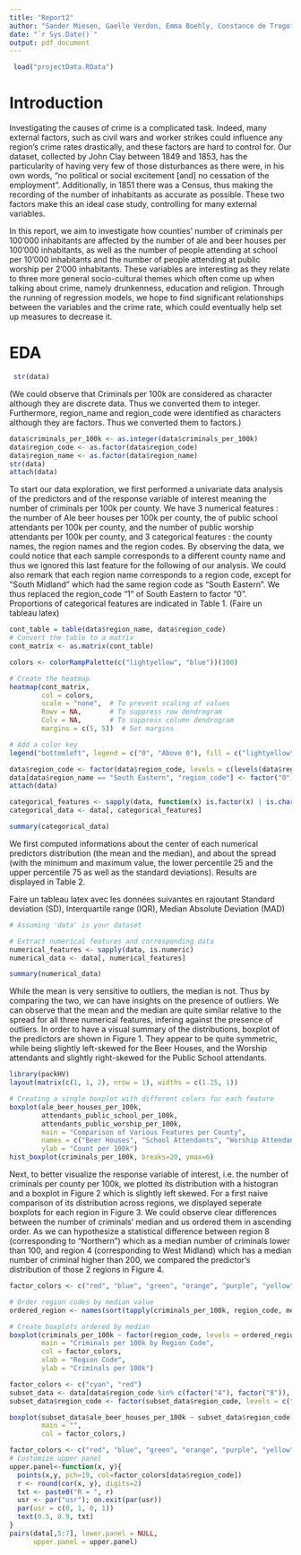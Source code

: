 ```yaml
---
title: "Report2"
author: "Sander Miesen, Gaelle Verdon, Emma Boehly, Constance de Trogoff"
date: "`r Sys.Date()`"
output: pdf_document
---
```


```r
 load("projectData.RData")
```

# Introduction

Investigating the causes of crime is a complicated task. Indeed, many external factors, such as civil wars and worker strikes could influence any region’s crime rates drastically, and these factors are hard to control for. Our dataset, collected by John Clay between 1849 and 1853, has the particularity of having very few of those disturbances as there were, in his own words, “no political or social excitement [and] no cessation of the employment”. Additionally, in 1851 there was a Census, thus making the recording of the number of inhabitants as accurate as possible. These two factors make this an ideal case study, controlling for many external variables.

In this report, we aim to investigate how counties’ number of criminals per 100’000 inhabitants are affected by the number of ale and beer houses per 100’000 inhabitants, as well as the number of people attending at school per 10’000 inhabitants and the number of people attending at public worship per 2’000 inhabitants. These variables are interesting as they relate to three more general socio-cultural themes which often come up when talking about crime, namely drunkenness, education and religion. Through the running of regression models, we hope to find significant relationships between the variables and the crime rate, which could eventually help set up measures to decrease it.


# EDA

```r
 str(data)
```

(We could observe that Criminals per 100k are considered as character although they are discrete data. Thus we converted them to integer.
Furthermore, region_name and region_code were identified as characters although they are factors. Thus we converted them to factors.)

```r
data$criminals_per_100k <- as.integer(data$criminals_per_100k)
data$region_code <- as.factor(data$region_code)
data$region_name <- as.factor(data$region_name)
str(data)
attach(data)
```

To start our data exploration, we first performed a univariate data analysis of the predictors and of the response variable of interest meaning the number of criminals per 100k per county. We have 3 numerical features : the number of Ale beer houses per 100k per county, the of public school attendants per 100k per county, and the number of public worship attendants per 100k per county, and 3 categorical features : the county names, the region names and the region codes. By observing the data, we could notice that each sample corresponds to a different county name and thus we ignored this last feature for the following of our analysis. We could also remark that each region name corresponds to a region code, except for "South Midland" which had the same region code as "South Eastern". We thus replaced the region_code "1" of South Eastern to factor "0". Proportions of categorical features are indicated in Table 1. (Faire un tableau latex)

```r

cont_table = table(data$region_name, data$region_code)
# Convert the table to a matrix
cont_matrix <- as.matrix(cont_table)

colors <- colorRampPalette(c("lightyellow", "blue"))(100)

# Create the heatmap
heatmap(cont_matrix, 
        col = colors, 
        scale = "none",  # To prevent scaling of values
        Rowv = NA,       # To suppress row dendrogram
        Colv = NA,       # To suppress column dendrogram
        margins = c(5, 5))  # Set margins

# Add a color key
legend("bottomleft", legend = c("0", "Above 0"), fill = c("lightyellow", "blue"), bty = "n")

```

```r
data$region_code <- factor(data$region_code, levels = c(levels(data$region_code), "0"))
data[data$region_name == "South Eastern", "region_code"] <- factor("0")
attach(data)

categorical_features <- sapply(data, function(x) is.factor(x) | is.character(x))
categorical_data <- data[, categorical_features]

summary(categorical_data)
```

We first computed informations about the center of each numerical predictors distribution (the mean and the median), and about the spread (with the minimum and maximum value, the lower percentile 25 and the upper percentile 75 as well as the standard deviations). Results are displayed in Table 2.

Faire un tableau latex avec les données suivantes en rajoutant Standard deviation (SD), Interquartile range (IQR), Median Absolute Deviation (MAD)
```r
# Assuming 'data' is your dataset

# Extract numerical features and corresponding data
numerical_features <- sapply(data, is.numeric)
numerical_data <- data[, numerical_features]

summary(numerical_data)
```

While the mean is very sensitive to outliers, the median is not. Thus by comparing the two, we can have insights on the presence of outliers. We can observe that the mean and the median are quite similar relative to the spread for all three numerical features, infering against the presence of outliers. In order to have a visual summary of the distributions, boxplot of the predictors are shown in Figure 1. They appear to be quite symmetric, while being slightly left-skewed for the Beer Houses, and the Worship attendants and slightly right-skewed for the Public School attendants. 

```r
library(packHV)
layout(matrix(c(1, 1, 2), nrow = 1), widths = c(1.25, 1))

# Creating a single boxplot with different colors for each feature
boxplot(ale_beer_houses_per_100k, 
        attendants_public_school_per_100k, 
        attendants_public_worship_per_100k, 
        main = "Comparison of Various Features per County",
        names = c("Beer Houses", "School Attendants", "Worship Attendants"),
        ylab = "Count per 100k")
hist_boxplot(criminals_per_100k, breaks=20, ymax=6)
```

Next, to better visualize the response variable of interest, i.e. the number of criminals per county per 100k, we plotted its distribution with a histogran and a boxplot in Figure 2 which is slightly left skewed. For a first naive comparison of its distribution across regions, we displayed seperate boxplots for each region in Figure 3. We could observe clear differences between the number of criminals' median and us ordered them in ascending order. As we can hypothesize a statistical difference between region 8 (corresponding to "Northern") which as a median number of criminals lower than 100, and region 4 (corresponding to West Midland) which has a median number of criminal higher than 200, we compared the predictor's distribution of those 2 regions in Figure 4.


```r
factor_colors <- c("red", "blue", "green", "orange", "purple", "yellow", "pink", "magenta", "cyan")

# Order region codes by median value
ordered_region <- names(sort(tapply(criminals_per_100k, region_code, median)))

# Create boxplots ordered by median
boxplot(criminals_per_100k ~ factor(region_code, levels = ordered_region), 
        main = "Criminals per 100k by Region Code",
        col = factor_colors,
        xlab = "Region Code",
        ylab = "Criminals per 100k")

```
```r
factor_colors <- c("cyan", "red")
subset_data <- data[data$region_code %in% c(factor("4"), factor("8")), ]
subset_data$region_code <- factor(subset_data$region_code, levels = c(factor("4"), factor("8")))

boxplot(subset_data$ale_beer_houses_per_100k ~ subset_data$region_code, 
        main = "",
        col = factor_colors,)
```


```r
factor_colors <- c("red", "blue", "green", "orange", "purple", "yellow", "pink", "magenta", "cyan")
# Customize upper panel
upper.panel<-function(x, y){
  points(x,y, pch=19, col=factor_colors[data$region_code])
  r <- round(cor(x, y), digits=2)
  txt <- paste0("R = ", r)
  usr <- par("usr"); on.exit(par(usr))
  par(usr = c(0, 1, 0, 1))
  text(0.5, 0.9, txt)
}
pairs(data[,5:7], lower.panel = NULL, 
      upper.panel = upper.panel)

```

